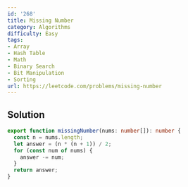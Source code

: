 ```yaml
---
id: '268'
title: Missing Number
category: Algorithms
difficulty: Easy
tags:
- Array
- Hash Table
- Math
- Binary Search
- Bit Manipulation
- Sorting
url: https://leetcode.com/problems/missing-number
---
```


## Solution

```typescript filename="solution.ts" copy
export function missingNumber(nums: number[]): number {
  const n = nums.length;
  let answer = (n * (n + 1)) / 2;
  for (const num of nums) {
    answer -= num;
  }
  return answer;
}
```

